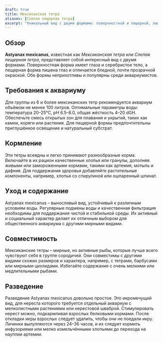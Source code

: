 ```yaml
---
draft: true
title: Мексиканская тетра
aliases: [Слепая пещерная тетра]
excerpt: "Уникальный вид с двумя формами: поверхностной и пещерной, лишённой глаз."
---
```


## Обзор

**Astyanax mexicanus**, известная как _Мексиканская тетра_ или _Слепая пещерная тетра_, представляет собой интересный
вид с двумя формами. Поверхностная форма имеет глаза и серебристое тело, а пещерная форма лишена глаз и отличается
бледной, почти прозрачной окраской. Обе формы неприхотливы и популярны среди аквариумистов.

## Требования к аквариуму

Для группы из 6 и более мексиканских тетр рекомендуется аквариум объёмом не менее 100 литров. Оптимальные параметры
воды: температура 20–25°C, pH 6.5–8.0, общая жёсткость 4–20 dGH. Обеспечьте смесь открытых зон для плавания и укрытий,
таких как камни, коряги или растения. Для пещерной формы предпочтительны приглушённое освещение и натуральный субстрат.

## Кормление

Эти тетры всеядны и легко принимают разнообразные корма. Включайте в их рацион качественные хлопья или гранулы, дополняя
живыми или замороженными кормами, такими как артемия, мотыль и дафния. Для поддержания здоровья добавляйте растительные
компоненты, например, хлопья со спирулиной или ошпаренный шпинат.

## Уход и содержание

Astyanax mexicanus – выносливый вид, устойчивый к различным условиям воды. Регулярные подмены воды и качественная
фильтрация необходимы для поддержания чистой и стабильной среды. Их активный и социальный характер делает их отличным
выбором для общественного аквариума с другими мирными видами.

## Совместимость

Мексиканские тетры – мирные, но активные рыбы, которые лучше всего чувствуют себя в группе сородичей. Они совместимы с
другими видами схожих размеров и характера, например, с тетрами, барбусами или мирными цихлидами. Избегайте содержания с
очень мелкими или медлительными рыбами.

## Разведение

Разведение Astyanax mexicanus довольно простое. Это икромечущий вид, для нереста которого требуется отдельный аквариум с
мелколистными растениями или нерестовой шваброй. Стимулировать нерест можно, подкармливая взрослых белковыми кормами.
После откладки икры взрослых следует удалить, чтобы они не поедали икру. Личинки вылупляются через 24–36 часов, и их
следует кормить инфузориями или мелко измельчёнными хлопьями до перехода на науплии артемии.
